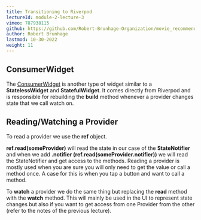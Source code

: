 ```yaml
---
title: Transitioning to Riverpod 
lectureId: module-2-lecture-3
vimeo: 787938115
github: https://github.com/Robert-Brunhage-Organization/movie_recommendation_app_course/commit/454914801e9b6758249a6e36e8a6bf8f52d93a16
author: Robert Brunhage
lastmod: 10-30-2022
weight: 11
---
```


## ConsumerWidget

The [ConsumerWidget](https://riverpod.dev/docs/concepts/reading/#extending-consumerwidget-instead-of-statelesswidget) is another type of widget similar to a **StatelessWidget** and **StatefulWidget**. It comes directly from Riverpod and is responsible for rebuilding the **build** method whenever a provider changes state that we call watch on.

  

## Reading/Watching a Provider

To read a provider we use the **ref** object.

  

**ref.read(someProvider)** will read the state in our case of the **StateNotifier** and when we add **.notifier (**ref.read(someProvider.notifier)**)** we will read the StateNotifier and get access to the methods. Reading a provider is mostly used when you are sure you will only need to get the value or call a method once. A case for this is when you tap a button and want to call a method.

  

To **watch** a provider we do the same thing but replacing the **read** method with the **watch** method. This will mainly be used in the UI to represent state changes but also if you want to get access from one Provider from the other (refer to the notes of the previous lecture).
